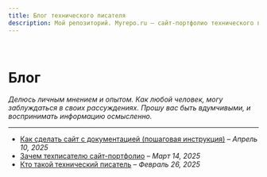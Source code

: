 ```yaml
---
title: Блог технического писателя
description: Мой репозиторий. Myrepo.ru – сайт-портфолио технического писателя
---
```


<br />

# Блог

*Делюсь личным мнением и опытом. Как любой человек, могу заблуждаться в своих рассуждениях. Прошу вас быть вдумчивыми, и воспринимать информацию осмысленно.*

---

- [Как сделать сайт с документацией (пошаговая инструкция)](../blog/kak-sdelat-sayt-s-tekhnicheskoy-dokumentatsiyey.mdx) – *Апрель 10, 2025*
- [Зачем техписателю сайт-портфолио](./blog/zachem-tekhpisatelyu-sayt-portfolio.mdx) – *Март 14, 2025*
- [Кто такой технический писатель](./blog/kto-takoy-tekhnicheskiy-pisatel.mdx) – *Февраль 26, 2025*

